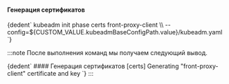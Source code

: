 

<h4>Генерация сертификатов</h4>
<CodeBlock language="bash">
    {dedent`
      kubeadm init phase certs front-proxy-client \\
        --config=${CUSTOM_VALUE.kubeadmBaseConfigPath.value}/kubeadm.yaml
    `}
</CodeBlock>

:::note
После выполнения команд мы получаем следующий вывод.

<CodeBlock language="bash">
  {dedent`
    #### Генерация сертификатов
    [certs] Generating "front-proxy-client" certificate and key
  `}
</CodeBlock>
:::
